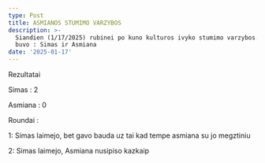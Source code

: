 ```yaml
---
type: Post
title: ASMIANOS STUMIMO VARZYBOS
description: >-
  Siandien (1/17/2025) rubinei po kuno kulturos ivyko stumimo varzybos. Dalyviai
  buvo : Simas ir Asmiana
date: '2025-01-17'
---
```

Rezultatai

Simas : 2

Asmiana : 0

Roundai :

1: Simas laimejo, bet gavo bauda uz tai kad tempe asmiana su jo megztiniu

2: Simas laimejo, Asmiana nusipiso kazkaip
